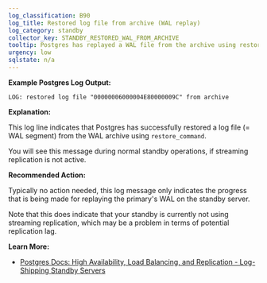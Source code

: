 ```yaml
---
log_classification: B90
log_title: Restored log file from archive (WAL replay)
log_category: standby
collector_key: STANDBY_RESTORED_WAL_FROM_ARCHIVE
tooltip: Postgres has replayed a WAL file from the archive using restore_command
urgency: low
sqlstate: n/a
---
```


**Example Postgres Log Output:**

```
LOG: restored log file "00000006000004E80000009C" from archive
```

**Explanation:**

This log line indicates that Postgres has successfully restored a log file (= WAL segment)
from the WAL archive using `restore_command`.

You will see this message during normal standby operations, if streaming replication
is not active.

**Recommended Action:**

Typically no action needed, this log message only indicates the progress that is being
made for replaying the primary's WAL on the standby server.

Note that this does indicate that your standby is currently not using streaming replication,
which may be a problem in terms of potential replication lag.

**Learn More:**

* [Postgres Docs: High Availability, Load Balancing, and Replication - Log-Shipping Standby Servers](https://www.postgresql.org/docs/current/static/warm-standby.html)
